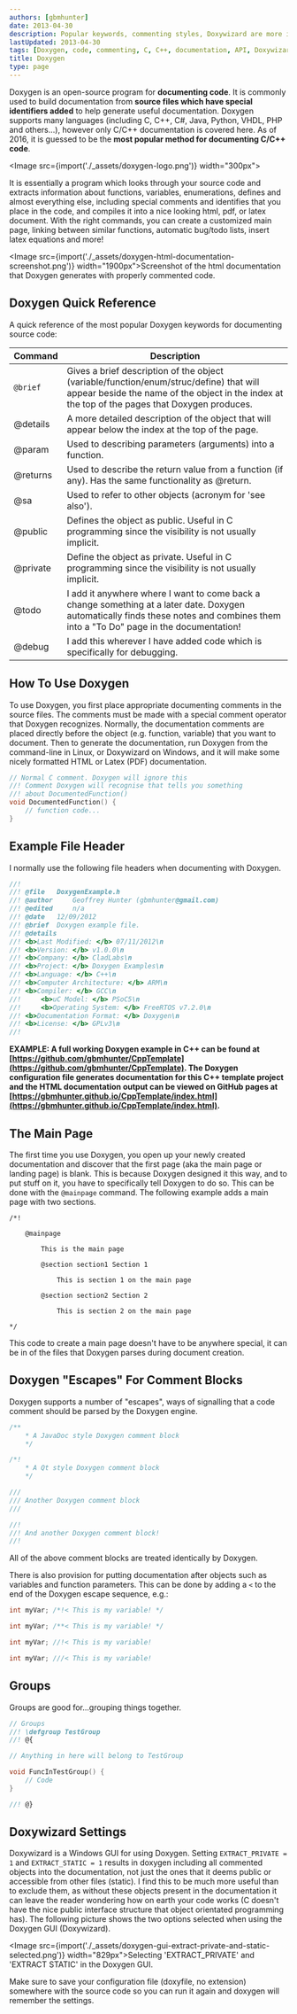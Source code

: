 ```yaml
---
authors: [gbmhunter]
date: 2013-04-30
description: Popular keywords, commenting styles, Doxywizard are more info on the Doxygen documentation system for C/C++ code.
lastUpdated: 2013-04-30
tags: [Doxygen, code, commenting, C, C++, documentation, API, Doxywizard]
title: Doxygen
type: page
---
```


Doxygen is an open-source program for **documenting code**. It is commonly used to build documentation from **source files which have special identifiers added** to help generate useful documentation. Doxygen supports many languages (including C, C++, C#, Java, Python, VHDL, PHP and others...), however only C/C++ documentation is covered here. As of 2016, it is guessed to be the **most popular method for documenting C/C++ code**.

<Image src={import('./_assets/doxygen-logo.png')} width="300px"></Image>

It is essentially a program which looks through your source code and extracts information about functions, variables, enumerations, defines and almost everything else, including special comments and identifies that you place in the code, and compiles it into a nice looking html, pdf, or latex document. With the right commands, you can create a customized main page, linking between similar functions, automatic bug/todo lists, insert latex equations and more!

<Image src={import('./_assets/doxygen-html-documentation-screenshot.png')} width="1900px">Screenshot of the html documentation that Doxygen generates with properly commented code.</Image>

## Doxygen Quick Reference

A quick reference of the most popular Doxygen keywords for documenting source code:

<table>
  <thead>
    <tr>
      <th>Command</th>
      <th>Description</th>
    </tr>
  </thead>
  <tbody>
    <tr>
      <td><code>@brief</code></td>
      <td>Gives a brief description of the object (variable/function/enum/struc/define) that will appear beside the name of the object in the index at the top of the pages that Doxygen produces.</td>
    </tr>
    <tr>
      <td>@details</td>
      <td>A more detailed description of the object that will appear below the index at the top of the page.</td>
    </tr>
    <tr>
      <td>@param</td>
      <td>Used to describing parameters (arguments) into a function.</td>
    </tr>
    <tr>
      <td>@returns</td>
      <td>Used to describe the return value from a function (if any). Has the same functionality as @return.</td>
    </tr>
    <tr>
      <td>@sa</td>
      <td>Used to refer to other objects (acronym for 'see also').</td>
    </tr>
    <tr>
      <td>@public</td>
      <td>Defines the object as public. Useful in C programming since the visibility is not usually implicit.</td>
    </tr>
    <tr>
      <td>@private</td>
      <td>Define the object as private. Useful in C programming since the visibility is not usually implicit.</td>
    </tr>
    <tr>
      <td>@todo</td>
      <td>I add it anywhere where I want to come back a change something at a later date. Doxygen automatically finds these notes and combines them into a "To Do" page in the documentation!</td>
    </tr>
    <tr>
      <td>@debug</td>
      <td>I add this wherever I have added code which is specifically for debugging.</td>
    </tr>
  </tbody>
</table>

## How To Use Doxygen

To use Doxygen, you first place appropriate documenting comments in the source files. The comments must be made with a special comment operator that Doxygen recognizes. Normally, the documentation comments are placed directly before the object (e.g. function, variable) that you want to document. Then to generate the documentation, run Doxygen from the command-line in Linux, or Doxywizard on Windows, and it will make some nicely formatted HTML or Latex (PDF) documentation.

```c
// Normal C comment. Doxygen will ignore this
//! Comment Doxygen will recognise that tells you something
//! about DocumentedFunction()
void DocumentedFunction() {
    // function code...
}
```

## Example File Header

I normally use the following file headers when documenting with Doxygen.

```c
//!
//! @file 	DoxygenExample.h
//! @author 	Geoffrey Hunter (gbmhunter@gmail.com)
//! @edited 	n/a
//! @date 	12/09/2012
//! @brief 	Doxygen example file.
//! @details
//!	<b>Last Modified: </b> 07/11/2012\n
//!	<b>Version: </b> v1.0.0\n
//!	<b>Company: </b> CladLabs\n
//!	<b>Project: </b> Doxygen Examples\n
//!	<b>Language: </b> C++\n
//!	<b>Computer Architecture: </b> ARM\n
//!	<b>Compiler: </b> GCC\n
//! 	<b>uC Model: </b> PSoC5\n
//! 	<b>Operating System: </b> FreeRTOS v7.2.0\n
//!	<b>Documentation Format: </b> Doxygen\n
//!	<b>License: </b> GPLv3\n
//!
```

**EXAMPLE: A full working Doxygen example in C++ can be found at [https://github.com/gbmhunter/CppTemplate](https://github.com/gbmhunter/CppTemplate). The Doxygen configuration file generates documentation for this C++ template project and the HTML documentation output can be viewed on GitHub pages at [https://gbmhunter.github.io/CppTemplate/index.html](https://gbmhunter.github.io/CppTemplate/index.html).**

## The Main Page

The first time you use Doxygen, you open up your newly created documentation and discover that the first page (aka the main page or landing page) is blank. This is because Doxygen designed it this way, and to put stuff on it, you have to specifically tell Doxygen to do so. This can be done with the `@mainpage` command. The following example adds a main page with two sections.

```text
/*!

    @mainpage

        This is the main page

        @section section1 Section 1

            This is section 1 on the main page

        @section section2 Section 2

            This is section 2 on the main page

*/
```

<Aside type="note">
This code to create a main page doesn't have to be anywhere special, it can be in of the files that Doxygen parses during document creation.
</Aside>

## Doxygen "Escapes" For Comment Blocks

Doxygen supports a number of "escapes", ways of signalling that a code comment should be parsed by the Doxygen engine.

```c
/**
    * A JavaDoc style Doxygen comment block
    */

/*!
    * A Qt style Doxygen comment block
    */

///
/// Another Doxygen comment block
///

//!
//! And another Doxygen comment block!
//!
```

All of the above comment blocks are treated identically by Doxygen.

There is also provision for putting documentation after objects such as variables and function parameters. This can be done by adding a `<` to the end of the Doxygen escape sequence, e.g.:

```c    
int myVar; /*!< This is my variable! */

int myVar; /**< This is my variable! */

int myVar; //!< This is my variable!

int myVar; ///< This is my variable!
```

## Groups

Groups are good for...grouping things together.

```c    
// Groups
//! \defgroup TestGroup
//! @{

// Anything in here will belong to TestGroup

void FuncInTestGroup() {
    // Code
}

//! @}
```

## Doxywizard Settings

Doxywizard is a Windows GUI for using Doxygen. Setting `EXTRACT_PRIVATE = 1` and `EXTRACT_STATIC = 1` results in doxygen including all commented objects into the documentation, not just the ones that it deems public or accessible from other files (static). I find this to be much more useful than to exclude them, as without these objects present in the documentation it can leave the reader wondering how on earth your code works (C doesn't have the nice public interface structure that object orientated programming has). The following picture shows the two options selected when using the Doxygen GUI (Doxywizard).

<Image src={import('./_assets/doxygen-gui-extract-private-and-static-selected.png')} width="829px">Selecting 'EXTRACT_PRIVATE' and 'EXTRACT STATIC' in the Doxygen GUI.</Image>

Make sure to save your configuration file (doxyfile, no extension) somewhere with the source code so you can run it again and doxygen will remember the settings.
